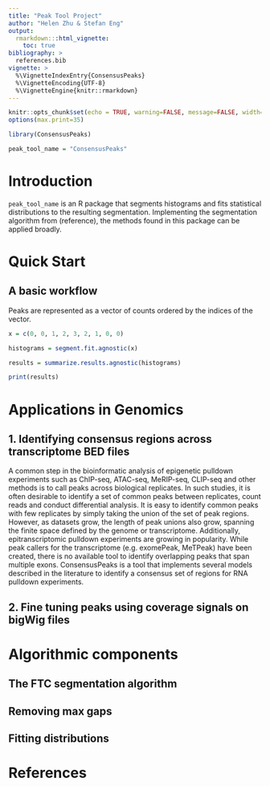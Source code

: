 ```yaml
---
title: "Peak Tool Project"
author: "Helen Zhu & Stefan Eng"
output:
  rmarkdown:::html_vignette:
    toc: true
bibliography: >
  references.bib  
vignette: >
  %\VignetteIndexEntry{ConsensusPeaks}
  %\VignetteEncoding{UTF-8}
  %\VignetteEngine{knitr::rmarkdown}
---
```


```r
knitr::opts_chunk$set(echo = TRUE, warning=FALSE, message=FALSE, width=500)
options(max.print=35)

library(ConsensusPeaks)

peak_tool_name = "ConsensusPeaks"
```

# Introduction
`peak_tool_name` is an R package that segments histograms and fits statistical distributions to the resulting segmentation. Implementing the segmentation algorithm from (reference), the methods found in this package can be applied broadly.

# Quick Start

## A basic workflow

Peaks are represented as a vector of counts ordered by the indices of the vector.

```r

x = c(0, 0, 1, 2, 3, 2, 1, 0, 0)

histograms = segment.fit.agnostic(x)

results = summarize.results.agnostic(histograms)

print(results)

```

# Applications in Genomics

## 1. Identifying consensus regions across transcriptome BED files
A common step in the bioinformatic analysis of epigenetic pulldown experiments such as ChIP-seq, ATAC-seq, MeRIP-seq, CLIP-seq and other methods is to call peaks across biological replicates. In such studies, it is often desirable to identify a set of common peaks between replicates, count reads and conduct differential analysis. It is easy to identify common peaks with few replicates by simply taking the union of the set of peak regions. However, as datasets grow, the length of peak unions also grow, spanning the finite space defined by the genome or transcriptome. Additionally, epitranscriptomic pulldown experiments are growing in popularity. While peak callers for the transcriptome (e.g. exomePeak, MeTPeak) have been created, there is no available tool to identify overlapping peaks that span multiple exons. ConsensusPeaks is a tool that implements several models described in the literature to identify a consensus set of regions for RNA pulldown experiments.

## 2. Fine tuning peaks using coverage signals on bigWig files

# Algorithmic components

## The FTC segmentation algorithm

## Removing max gaps

## Fitting distributions

# References
